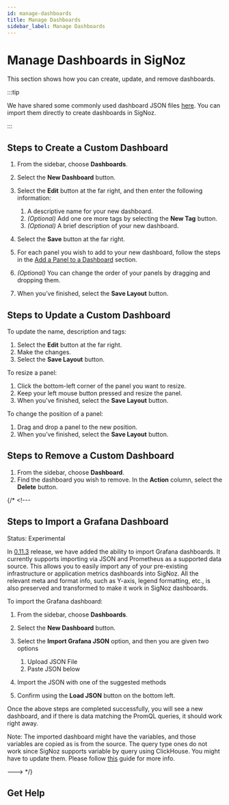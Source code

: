 ```yaml
---
id: manage-dashboards
title: Manage Dashboards
sidebar_label: Manage Dashboards
---
```



# Manage Dashboards in SigNoz

This section shows how you can create, update, and remove dashboards.

:::tip

We have shared some commonly used dashboard JSON files [here](https://github.com/SigNoz/dashboards). You can import them directly to create dashboards in SigNoz.

:::

## Steps to Create a Custom Dashboard

1. From the sidebar, choose **Dashboards**.
2. Select the **New Dashboard** button.
3. Select the **Edit** button at the far right, and then enter the following information:
    1. A descriptive name for your new dashboard.
    2. *(Optional)* Add one ore more tags by selecting the **New Tag** button.
    3. *(Optional)* A brief description of your new dashboard.

4. Select the **Save** button at the far right.

5. For each panel you wish to add to your new dashboard, follow the steps in the [Add a Panel to a Dashboard](/docs/userguide/manage-panels#add-a-panel-to-a-dashboard) section.

6. *(Optional)* You can change the order of your panels by dragging and dropping them.

7. When you’ve finished, select the **Save Layout** button.


## Steps to Update a Custom Dashboard

To update the name, description and tags:

1. Select the **Edit** button at the far right.
2. Make the changes.
3. Select the **Save Layout** button.

To resize a panel:

1. Click the bottom-left corner of the panel you want to resize.
2. Keep your left mouse button pressed and resize the panel.
3. When you've finished, select the **Save Layout** button.

To change the position of a panel:

1. Drag and drop a panel to the new position.
2. When you’ve finished, select the **Save Layout** button.


## Steps to Remove a Custom Dashboard

1. From the sidebar, choose **Dashboard**.
2. Find the dashboard you wish to remove. In the **Action** column, select the **Delete** button.

{/* <!---
## Steps to Import a Grafana Dashboard

Status: Experimental


In [0.11.3](https://github.com/SigNoz/signoz/releases/tag/v0.11.3) release, we have added the ability to import Grafana dashboards. It currently supports importing via JSON and Prometheus as a supported data source. This allows you to easily import any of your pre-existing infrastructure or application metrics dashboards into SigNoz. All the relevant meta and format info, such as Y-axis, legend formatting, etc., is also preserved and transformed to make it work in SigNoz dashboards.

To import the Grafana dashboard:


1. From the sidebar, choose **Dashboards**.
2. Select the **New Dashboard** button.
3. Select the **Import Grafana JSON** option, and then you are given two options

    1. Upload JSON File
    2. Paste JSON below
4. Import the JSON with one of the suggested methods
5. Confirm using the **Load JSON** button on the bottom left.

Once the above steps are completed successfully, you will see a new dashboard, and if there is data matching the PromQL queries, it should work right away.

Note: The imported dashboard might have the variables, and those variables are copied as is from the source. The query type ones do not work since SigNoz supports variable by query using ClickHouse. You might have to update them. Please follow [this](./manage-variables.md) guide for more info.

---> */}

## Get Help

<GetHelp />
